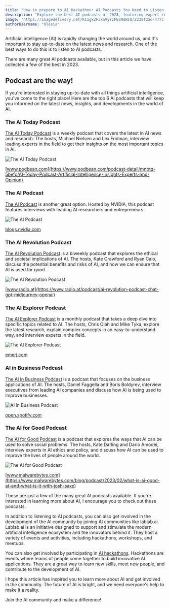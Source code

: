 ```yaml
---
title: "How to prepare to AI Hackathon: AI Podcasts You Need to Listen to in 2023 (Updated List)"
description: "Explore the best AI podcasts of 2023, featuring expert insights, ethical discussions, and business applications of artificial intelligence. Dive into the world of AI with these top picks and join the AI community to shape the future!"
image: "https://imagedelivery.net/K11gkZF3xaVyYzFESMdWIQ/2238f2ad-477c-4fb6-d970-15e2ddc18700/full"
authorUsername: "Olesia"
---
```


Artificial intelligence (AI) is rapidly changing the world around us, and it's important to stay up-to-date on the latest news and research. One of the best ways to do this is to listen to AI podcasts.

There are many great AI podcasts available, but in this article we have collected a few of the best in 2023.

## Podcast are the way!

If you're interested in staying up-to-date with all things artificial intelligence, you've come to the right place! Here are the top 6 AI podcasts that will keep you informed on the latest news, insights, and developments in the world of AI.

### The AI Today Podcast

[The AI Today Podcast](https://www.podbean.com/podcast-detail/mnbtq-5befc/AI-Today-Podcast-Artificial-Intelligence-Insights-Experts-and-Opinion) is a weekly podcast that covers the latest in AI news and research. The hosts, Michael Nielsen and Lex Fridman, interview leading experts in the field to get their insights on the most important topics in AI. 

<Img src="https://imagedelivery.net/K11gkZF3xaVyYzFESMdWIQ/8f603d9e-c10b-4821-7d7e-3de3ce7b6200/full" alt="The AI Today Podcast" />

[www.podbean.com](https://www.podbean.com/podcast-detail/mnbtq-5befc/AI-Today-Podcast-Artificial-Intelligence-Insights-Experts-and-Opinion)

### The AI Podcast

[The AI Podcast](https://blogs.nvidia.com/ai-podcast/) is another great option. Hosted by NVIDIA, this podcast features interviews with leading AI researchers and entrepreneurs. 

<Img src="https://imagedelivery.net/K11gkZF3xaVyYzFESMdWIQ/895bbd7a-d3c9-44da-f972-c3fa64d69200/full" alt="The AI Podcast" />

[blogs.nvidia.com](https://blogs.nvidia.com/ai-podcast/)

### The AI Revolution Podcast

[The AI Revolution Podcast](https://www.radio.at/podcast/ai-revolution-podcast-chat-gpt-midjourney-openai) is a biweekly podcast that explores the ethical and societal implications of AI. The hosts, Kate Crawford and Ryan Calo, discuss the potential benefits and risks of AI, and how we can ensure that AI is used for good. 

<Img src="https://imagedelivery.net/K11gkZF3xaVyYzFESMdWIQ/8c11207f-f5e8-40ce-610b-210bea7d4c00/full" alt="The AI Revolution Podcast" />

[www.radio.at](https://www.radio.at/podcast/ai-revolution-podcast-chat-gpt-midjourney-openai)

### The AI Explorer Podcast

[The AI Explorer Podcast](https://emerj.com/artificial-intelligence-podcast/) is a monthly podcast that takes a deep dive into specific topics related to AI. The hosts, Chris Olah and Mike Tyka, explore the latest research, explain complex concepts in an easy-to-understand way, and interview experts in the field. 

<Img src="https://imagedelivery.net/K11gkZF3xaVyYzFESMdWIQ/3db5dbdd-95fe-4b3a-f230-5e4ffd4c1300/full" alt="The AI Explorer Podcast" />

[emerj.com](https://emerj.com/artificial-intelligence-podcast/)

### AI in Business Podcast

[The AI in Business Podcast](https://open.spotify.com/show/4gD9xiYU9iC24vnjUx1PTg) is a podcast that focuses on the business applications of AI. The hosts, Daniel Faggella and Boris Boldyrev, interview executives from leading AI companies and discuss how AI is being used to improve businesses. 

<Img src="https://imagedelivery.net/K11gkZF3xaVyYzFESMdWIQ/1a48d8b5-662e-4a4e-1ca7-6b2ff3b34500/full" alt="AI in Business Podcast" />

[open.spotify.com](https://open.spotify.com/show/4gD9xiYU9iC24vnjUx1PTg)

### The AI for Good Podcast

[The AI for Good Podcast](https://www.malwarebytes.com/blog/podcast/2023/02/what-is-ai-good-at-and-what-is-it-with-josh-saxe) is a podcast that explores the ways that AI can be used to solve social problems. The hosts, Kate Darling and Dario Amodei, interview experts in AI ethics and policy, and discuss how AI can be used to improve the lives of people around the world. 

<Img src="https://imagedelivery.net/K11gkZF3xaVyYzFESMdWIQ/d1140180-d4c1-43fb-2ff3-b5771fef9f00/full" alt="The AI for Good Podcast" />

[www.malwarebytes.com](https://www.malwarebytes.com/blog/podcast/2023/02/what-is-ai-good-at-and-what-is-it-with-josh-saxe)

These are just a few of the many great AI podcasts available. If you're interested in learning more about AI, I encourage you to check out these podcasts.

In addition to listening to AI podcasts, you can also get involved in the development of the AI community by joining AI communities like lablab.ai. Lablab.ai is an initiative designed to support and stimulate the modern artificial intelligence ecosystem and the innovators behind it. They host a variety of events and activities, including hackathons, workshops, and meetups.

You can also get involved by participating in [AI hackathons](https://lablab.ai/event). Hackathons are events where teams of people come together to build innovative AI applications. They are a great way to learn new skills, meet new people, and contribute to the development of AI.

I hope this article has inspired you to learn more about AI and get involved in the community. The future of AI is bright, and we need everyone's help to make it a reality.

Join the AI community and make a difference!
